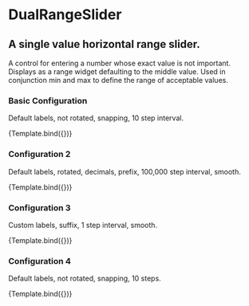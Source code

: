 
<Meta 
  title="components/DualRangeSlider" 
  component={DualRangeSlider} 
/>



# DualRangeSlider

## A single value horizontal range slider.
A control for entering a number whose exact value is not important. Displays as
a range widget defaulting to the middle value. Used in conjunction min and max
to define the range of acceptable values.

### Basic Configuration
Default labels, not rotated, snapping, 10 step interval.

<Canvas withToolbar>
<Story 
  name="basic"
  args={{
    initialLowerValue: 20,
    initialUpperValue: 80,
    min: 0,
    max: 100,
    decimals: 0,
    step: 5,
    showTicks: true,
    snap: true,
    customLabels: [],
    showLabels: true,
    prefix: "",
    suffix: "",
    primaryColor: "hsl(196, 100%, 48%)",
    primaryColorLight: "hsl(196, 100%, 70%)",
    rotateLabel: false,
    width: 1200
  }}
>
  {Template.bind({})}
</Story>  
</Canvas>

### Configuration 2
Default labels, rotated, decimals, prefix, 100,000 step interval, smooth.

<Canvas withToolbar>
  <Story 
    name="two"
    args={{
      initialLowerValue: 357159,
      initialUpperValue: 753951,
      min: 100000,
      max: 1000000,
      decimals: 2,
      step: 100000,
      showTicks: true,
      snap: false,
      customLabels: [],
      showLabels: true,
      prefix: "$",
      suffix: "",
      primaryColor: "hsl(196, 100%, 48%)",
      primaryColorLight: "hsl(196, 100%, 70%)",
      rotateLabel: true,
      width: 1200
    }}
  >
    {Template.bind({})}
  </Story>
</Canvas>

### Configuration 3
Custom labels, suffix, 1 step interval, smooth.

<Canvas withToolbar>
  <Story 
    name="three"
    args={{
      initialLowerValue: 284,
      initialUpperValue: 428,
      min: 200,
      max: 600,
      decimals: 0,
      step: 2,
      showTicks: true,
      snap: false,
      customLabels: [
      { 230: "Very Cool" },
      { 284: "Cool" },
      { 320: "Moderate"},
      { 374: "Moderately Hot" },
      { 428: "Hot" },
      { 464: "Very Hot"},
      { 550: "Broil"},
      ],
      showLabels: true,
      prefix: "",
      suffix: "°F",
      primaryColor: "hsl(196, 100%, 48%)",
      primaryColorLight: "hsl(196, 100%, 70%)",
      rotateLabel: false,
      width: 1200
    }}
  >
    {Template.bind({})}
  </Story>
</Canvas>

### Configuration 4
Default labels, not rotated, snapping, 10 steps.

<Canvas withToolbar>
  <Story 
    name="four"
    args={{
      initialLowerValue: 20,
      initialUpperValue: 80,
      min: 0,
      max: 100,
      decimals: 0,
      step: 5,
      showTicks: true,
      snap: true,
      customLabels: [],
      showLabels: false,
      prefix: "",
      suffix: "",
      primaryColor: "hsl(196, 100%, 48%)",
      primaryColorLight: "hsl(196, 100%, 70%)",
      rotateLabel: false,
      width: 1200
    }}
  >
    {Template.bind({})}
  </Story>
</Canvas>

<ArgsTable of={DualRangeSlider} />

